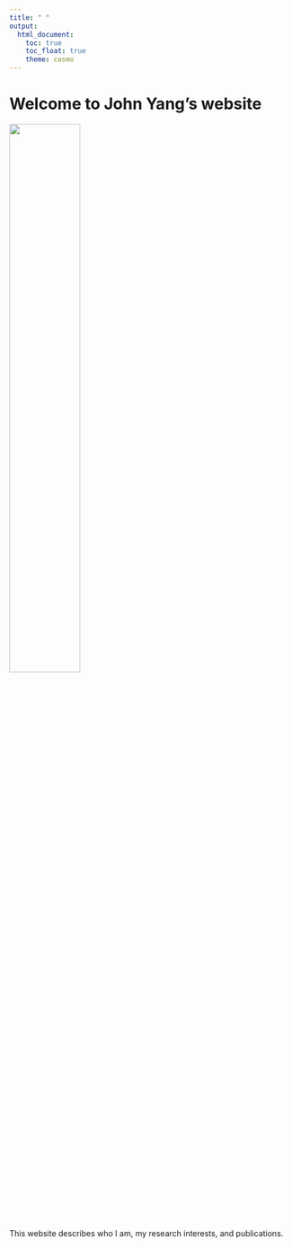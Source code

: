 ```yaml
---
title: " "
output: 
  html_document:
    toc: true
    toc_float: true
    theme: cosmo
---
```


# Welcome to John Yang's website


<img src="images/headshotoriginal.jpg" style="width:50%"> 


This website describes who I am, my research interests, and publications. 
